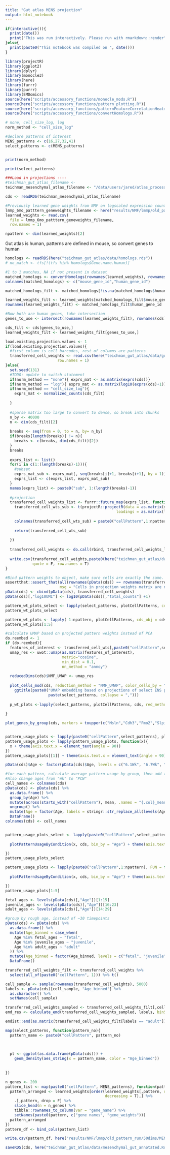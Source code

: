 ```yaml
---
title: "Gut atlas MENS projection"
output: html_notebook
---
```


```r

if(interactive()){
  print(date())
  print("This was run interactively. Please run with rmarkdown::render")
}else{
  print(paste0("This notebook was compiled on ", date()))
}
```


```r
library(projectR)
library(ggplot2)
library(dplyr)
library(monocle3)
library(here)
library(furrr)
library(purrr)
library(EMDomics)
source(here("scripts/accessory_functions/monocle_mods.R"))
source(here("scripts/accessory_functions/pattern_plotting.R"))
source(here("scripts/accessory_functions/patternFeatureCorrelationHeatmap.R"))
source(here("scripts/accessory_functions/convertHomologs.R"))


```


```r

# none, cell_size_log, log
norm_method <- "cell_size_log"

#declare patterns of interest
MENS_patterns <- c(16,27,32,41)
select_patterns <- c(MENS_patterns)


print(norm_method)

print(select_patterns)

###Load in projections ----
#teichman_gut_atlas_filename <- 
teichman_mesenchymal_atlas_filename <- "/data/users/jared/atlas_processing/gut_cell_atlas/data/mesenchymal_gut.Rds"

cds <- readRDS(teichman_mesenchymal_atlas_filename)

#Previously learned gene weights from NMF on logscaled expression counts
lmmp_6mo_patttern_geneweights_filename <- here("results/NMF/lmmp/old_pattern_run/50dims/pattern_gene_weights.csv")
learned_weights <- read.csv(
  file = lmmp_6mo_patttern_geneweights_filename,
  row.names = 1)

npattern <- dim(learned_weights)[2]

```

Gut atlas is human, patterns are defined in mouse, so convert genes to human
```r


homologs <- readRDS(here("teichman_gut_atlas/data/homologs.rds"))
# no_match <- tfs[!(tfs %in% homologs$Gene.name.human)]

#1 to 1 matches, NA if not present in dataset
matched_homologs <- convertHomologs(rownames(learned_weights), rownames(cds), homolog.table = homologs)
colnames(matched_homologs) <- c("mouse_gene_id","human_gene_id") 

matched_homologs_filt <- matched_homologs[!is.na(matched_homologs$human_gene_id),]

learned_weights_filt <- learned_weights[matched_homologs_filt$mouse_gene_id,]
rownames(learned_weights_filt) <- matched_homologs_filt$human_gene_id

#Now both are human genes, take intersection
genes_to_use <- intersect(rownames(learned_weights_filt), rownames(cds))

cds_filt <- cds[genes_to_use,]
learned_weights_filt <- learned_weights_filt[genes_to_use,]
```



```r
load.existing.projection.values <- 1
if(load.existing.projection.values){
  #first column is cell barcodes, rest of columns are patterns
  transferred_cell_weights <- read.csv(here("teichman_gut_atlas/data/gut_atlas_in_6mo_LMMP_old_patterns.csv"),
                       row.names = 1)
}else{
  set.seed(131)
  #TODO: update to switch statement
  if(norm_method == "none"){ exprs_mat <- as.matrix(exprs(cds))}
  if(norm_method == "log"){ exprs_mat <- as.matrix(log10(exprs(cds)+1))}
  if(norm_method == "cell_size_log"){ 
    exprs_mat <- normalized_counts(cds_filt) 
    
  }   
  
  #sparse matrix too large to convert to dense, so break into chunks
  n_by <- 40000
  n <- dim(cds_filt)[2]
 
  breaks <- seq(from = 0, to = n, by= n_by)
  if(breaks[length(breaks)] != n){
    breaks <- c(breaks, dim(cds_filt)[2])
  }
  breaks
  
  exprs_list <- list()
  for(i in c(1:(length(breaks)-1))){
    #subset
    exprs_mat_sub <- exprs_mat[, seq(breaks[i]+1, breaks[i+1], by = 1)]
    exprs_list <- c(exprs_list, exprs_mat_sub)
  }
  names(exprs_list) <- paste0("sub", 1:(length(breaks)-1))
  
  #projection
  transferred_cell_weights_list <- furrr::future_map(exprs_list, function(mat){
    transferred_cell_wts_sub <- t(projectR::projectR(data = as.matrix(mat),
                                                 loadings = as.matrix(learned_weights_filt)))
    
    colnames(transferred_cell_wts_sub) = paste0("cellPattern",1:npattern)
    
    return(transferred_cell_wts_sub)
    
  })
  
  transferred_cell_weights <- do.call(rbind, transferred_cell_weights_list)
  
  write.csv(transferred_cell_weights,paste0(here("teichman_gut_atlas/data/gut_atlas_in_6mo_LMMP_old_patterns.csv")),
            quote = F, row.names = T)
}

```

```r

#Bind pattern weights to object, make sure cells are exactly the same. Could left_merge but pData not being a true data.frame is an issue
assertthat::assert_that(all(rownames(pData(cds)) == rownames(transferred_cell_weights)),
                        msg = "Cells in projection weights matrix are not the same as cells in cds object")
pData(cds) <- cbind(pData(cds), transferred_cell_weights)
pData(cds)[,"log10UMI"] <- log10(pData(cds)[,"total_counts"] +1)

pattern_wt_plots_select <- lapply(select_patterns, plotCellPatterns, cds_obj = cds, do.clip = c(0.01,0.99))
pattern_wt_plots_select

pattern_wt_plots <- lapply( 1:npattern, plotCellPatterns, cds_obj = cds, do.clip = c(0.01,0.99))
pattern_wt_plots[1:5]
```

```r
#calculate UMAP based on projected pattern weights instead of PCA
do.reembed <- 1
if (do.reembed){
  features_of_interest <- transferred_cell_wts[,paste0("cellPattern",select_patterns)]
  umap_res <- uwot::umap(as.matrix(features_of_interest),
                         metric="cosine",
                         min_dist = 0.1,
                         nn_method = "annoy")
  
  reducedDims(cds)$NMF_UMAP <- umap_res
  
  plot_cells_mod(cds, reduction_method = "NMF_UMAP", color_cells_by = "clusters", label_cell_groups = F) + 
    ggtitle(paste0("UMAP embedding based on projections of select ENS patterns: ", 
                   paste(select_patterns, collapse = ",")))
  
  p_wt_plots <-lapply(select_patterns, plotCellPatterns, cds, red_method = "NMF_UMAP", do.clip = c(0.01,0.99))
  
}      

```

```r
plot_genes_by_group(cds, markers = toupper(c("Msln","Cdh3","Fmo2","Slpi","C3","Wt1","Upk3b","Slc17a9"))) + coord_flip() + theme(axis.text.y = element_text(size = 6))


pattern_usage_plots <- lapply(paste0("cellPattern",select_patterns), plotPatternUsageByCondition, cds, bin_by = "Age") 
pattern_usage_plots <- lapply(pattern_usage_plots, function(x){
  x + theme(axis.text.x = element_text(angle = 90))
})
pattern_usage_plots[[1]] + theme(axis.text.x = element_text(angle = 90))
```
```r
pData(cds)$Age <- factor(pData(cds)$Age, levels = c("6.1Wk", "6.7Wk", "6.9Wk", "7.4Wk" ,"7.9Wk", "8.4Wk", "9.2Wk" ,"9.9Wk" ,"10.2Wk", "10Wk","11.1Wk","12Wk","15Wk", "16Wk", "17Wk", "4","6","9","10","11","12","13","14", "20-25", "25-30", "45-50", "60-65", "65-70", "70-75"))

#for each pattern, calculate average pattern usage by group, then add to everycell in colData
#Also change ages from "Wk" to "PCW"
cell_names <- colnames(cds)
pData(cds) <- pData(cds) %>%
  as.data.frame() %>%
  group_by(Age) %>%
  mutate(across(starts_with("cellPattern"), mean, .names = "{.col}_mean")) %>%
  ungroup() %>%
  mutate(Age = factor(Age, labels = stringr::str_replace_all(levels(Age), "Wk", "PCW"))) %>%
  DataFrame()
colnames(cds) <- cell_names


pattern_usage_plots_select <- lapply(paste0("cellPattern",select_patterns), FUN = function(x){
  
  plotPatternUsageByCondition(x, cds, bin_by = "Age") + theme(axis.text.x = element_text(angle = 90))

})
pattern_usage_plots_select

pattern_usage_plots <- lapply(paste0("cellPattern",1:npattern), FUN = function(x){
  
  plotPatternUsageByCondition(x, cds, bin_by = "Age") + theme(axis.text.x = element_text(angle = 90))

})
pattern_usage_plots[1:5]

```

```r

fetal_ages <- levels(pData(cds)[,"Age"])[1:15]
juvenile_ages <- levels(pData(cds)[,"Age"])[16:23]
adult_ages <- levels(pData(cds)[,"Age"])[14:29]

#group by rough age, instead of ~30 timepoints
pData(cds) <- pData(cds) %>%
  as.data.frame() %>% 
  mutate(Age_binned = case_when(
    Age %in% fetal_ages ~ "fetal",
    Age %in% juvenile_ages ~ "juvenile",
    Age %in% adult_ages ~ "adult"
  )) %>% 
  mutate(Age_binned = factor(Age_binned, levels = c("fetal", "juvenile", "adult"))) %>%
  DataFrame()


```

```r
transferred_cell_weights_filt <- transferred_cell_weights %>%
  select(all_of(paste0("cellPattern", 1))) %>% t()

cell_sample <- sample(rownames(transferred_cell_weights), 5000)
labels <- pData(cds)[cell_sample, "Age_binned"] %>%
  as.character() %>%
  setNames(cell_sample)

transferred_cell_weights_sampled <- transferred_cell_weights_filt[,cell_sample]
emd_res <- calculate_emd(transferred_cell_weights_sampled, labels, binSize = 0.001)

emdist::emd(as.matrix(transferred_cell_weights_filt[labels == "adult"]), as.matrix(transferred_cell_weights_filt[labels == "fetal"]))

map(select_patterns, function(pattern_no){
  pattern_name <- paste0("cellPattern", pattern_no)
 

  
  pl <- ggplot(as.data.frame(pData(cds))) +
    geom_density(aes_string(x = pattern_name, color = "Age_binned"))
  
  
})
```

```r
n_genes <- 200
pattern_list <- map(paste0("cellPattern", MENS_patterns), function(pattern){
  pattern_arranged <- learned_weights[order(learned_weights[,pattern, drop = F],
                                            decreasing = T),] %>%
    .[,pattern, drop = F] %>%
    slice_head(n = n_genes) %>%
    tibble::rownames_to_column(var = "gene_name") %>%
    setNames(paste0(pattern, c("gene names", "gene_weights")))
  pattern_arranged
})
pattern_df <- bind_cols(pattern_list)

write.csv(pattern_df, here("results/NMF/lmmp/old_pattern_run/50dims/MENS_patterns_top_200_genes.csv"))

saveRDS(cds, here("teichman_gut_atlas/data/mesenchymal_gut_annotated.Rds"))


```
